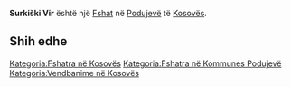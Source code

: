 {{Fshat në Kosovës
 | Emri                = Surkiški Vir
| srp_N_name = Surkiški Vir
| srp_N_FULL_NAME_RO = Surkiški Vir
| srp_N_FULL_NAME_ND_RO = Surkiski Vir
| srp_N_SORT_NAME_RG = SURKISKIVIR
| srp_N_FULL_NAME_RG = Surkiški Vir
| srp_N_FULL_NAME_ND_RG = Surkiski Vir

 | Emri (Rasa dhanore) = 
 | Figura              = 
 | Shteti              = Kosovo
 | Komuna              = Podujevë
 | Kodi postar         = 
 | Sipërfaqja          = 

 | Popullsia           = 

 | Regj. i popullsisë  = 
 | Dend. e popullsisë  = 
 | Faqja zyrtare       = 
 <!--- Koordinatat ----> 
 | Gjerësia            = 42.88399
 | Gjatësia            = 21.214475
 | Lartësia            = 
}}
'''Surkiški Vir''' është një [[Fshat]] në [[Podujevë]] të [[Kosovës]].

<!-- == Gjeografia == -->
<!-- == Historia == -->
<!-- == Demografia == -->
== Shih edhe ==
{{Komuna Podujevë}}
{{Kosovo-Administrata-Cung}}

[[Kategoria:Fshatra në Kosovës]]
[[Kategoria:Fshatra në Kommunes Podujevë]]
[[Kategoria:Vendbanime në Kosovës]]
